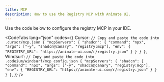 ```yaml
---
title: MCP
description: How to use the Registry MCP with Animate UI.
---
```



Use the code below to configure the registry MCP in your IDE.

<CodeTabs
  lang="json"
  codes={{
    Cursor: `// Copy and paste the code into .cursor/mcp.json
  {
    "mcpServers": {
      "shadcn": {
        "command": "npx",
        "args": ["-y", "shadcn@canary", "registry:mcp"],
        "env": {
          "REGISTRY_URL": "https://animate-ui.com/r/registry.json"
        }
      }
    }
  }`,
    Windsurf: `// Copy and paste the code into .codeium/windsurf/mcp_config.json
  {
    "mcpServers": {
      "shadcn": {
        "command": "npx",
        "args": ["-y", "shadcn@canary", "registry:mcp"],
        "env": {
          "REGISTRY_URL": "https://animate-ui.com/r/registry.json"
        }
      }
    }
  }`,
  }}
/>
